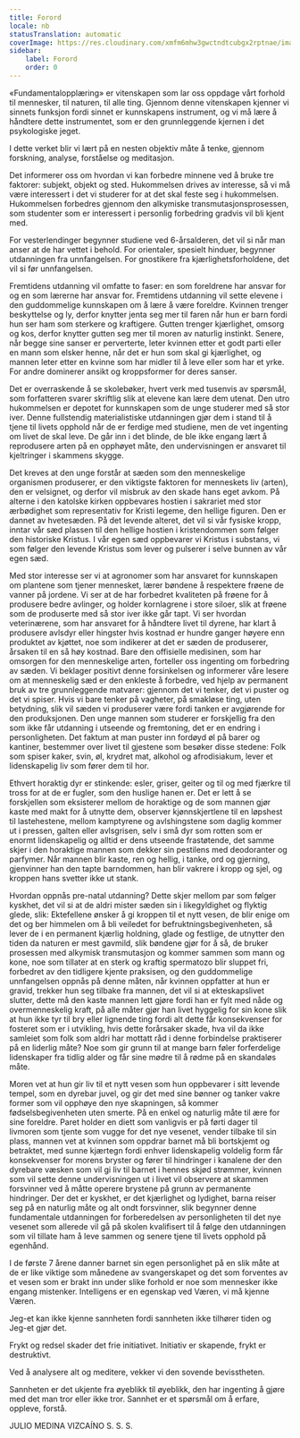 ```yaml
---
title: Forord
locale: nb
statusTranslation: automatic
coverImage: https://res.cloudinary.com/xmfm6mhw3gwctndtcubgx2rptnae/image/upload/v1740337243/small_cover_educacion_fundamental_a051170f1c.webp
sidebar:
    label: Forord
    order: 0
---
```

«Fundamentalopplæring» er vitenskapen som lar oss oppdage vårt forhold til mennesker, til naturen, til alle ting. Gjennom denne vitenskapen kjenner vi sinnets funksjon fordi sinnet er kunnskapens instrument, og vi må lære å håndtere dette instrumentet, som er den grunnleggende kjernen i det psykologiske jeget.

I dette verket blir vi lært på en nesten objektiv måte å tenke, gjennom forskning, analyse, forståelse og meditasjon.

Det informerer oss om hvordan vi kan forbedre minnene ved å bruke tre faktorer: subjekt, objekt og sted. Hukommelsen drives av interesse, så vi må være interessert i det vi studerer for at det skal feste seg i hukommelsen. Hukommelsen forbedres gjennom den alkymiske transmutasjonsprosessen, som studenter som er interessert i personlig forbedring gradvis vil bli kjent med.

For vesterlendinger begynner studiene ved 6-årsalderen, det vil si når man anser at de har vettet i behold. For orientaler, spesielt hinduer, begynner utdanningen fra unnfangelsen. For gnostikere fra kjærlighetsforholdene, det vil si før unnfangelsen.

Fremtidens utdanning vil omfatte to faser: en som foreldrene har ansvar for og en som lærerne har ansvar for. Fremtidens utdanning vil sette elevene i den guddommelige kunnskapen om å lære å være foreldre. Kvinnen trenger beskyttelse og ly, derfor knytter jenta seg mer til faren når hun er barn fordi hun ser ham som sterkere og kraftigere. Gutten trenger kjærlighet, omsorg og kos, derfor knytter gutten seg mer til moren av naturlig instinkt. Senere, når begge sine sanser er perverterte, leter kvinnen etter et godt parti eller en mann som elsker henne, når det er hun som skal gi kjærlighet, og mannen leter etter en kvinne som har midler til å leve eller som har et yrke. For andre dominerer ansikt og kroppsformer for deres sanser.

Det er overraskende å se skolebøker, hvert verk med tusenvis av spørsmål, som forfatteren svarer skriftlig slik at elevene kan lære dem utenat. Den utro hukommelsen er depotet for kunnskapen som de unge studerer med så stor iver. Denne fullstendig materialistiske utdanningen gjør dem i stand til å tjene til livets opphold når de er ferdige med studiene, men de vet ingenting om livet de skal leve. De går inn i det blinde, de ble ikke engang lært å reprodusere arten på en opphøyet måte, den undervisningen er ansvaret til kjeltringer i skammens skygge.

Det kreves at den unge forstår at sæden som den menneskelige organismen produserer, er den viktigste faktoren for menneskets liv (arten), den er velsignet, og derfor vil misbruk av den skade hans eget avkom. På alterne i den katolske kirken oppbevares hostien i sakrariet med stor ærbødighet som representativ for Kristi legeme, den hellige figuren. Den er dannet av hvetesæden. På det levende alteret, det vil si vår fysiske kropp, inntar vår sæd plassen til den hellige hostien i kristendommen som følger den historiske Kristus. I vår egen sæd oppbevarer vi Kristus i substans, vi som følger den levende Kristus som lever og pulserer i selve bunnen av vår egen sæd.

Med stor interesse ser vi at agronomer som har ansvaret for kunnskapen om plantene som tjener mennesket, lærer bøndene å respektere frøene de vanner på jordene. Vi ser at de har forbedret kvaliteten på frøene for å produsere bedre avlinger, og holder kornlagrene i store siloer, slik at frøene som de produserte med så stor iver ikke går tapt. Vi ser hvordan veterinærene, som har ansvaret for å håndtere livet til dyrene, har klart å produsere avlsdyr eller hingster hvis kostnad er hundre ganger høyere enn produktet av kjøttet, noe som indikerer at det er sæden de produserer, årsaken til en så høy kostnad. Bare den offisielle medisinen, som har omsorgen for den menneskelige arten, forteller oss ingenting om forbedring av sæden. Vi beklager positivt denne forsinkelsen og informerer våre lesere om at menneskelig sæd er den enkleste å forbedre, ved hjelp av permanent bruk av tre grunnleggende matvarer: gjennom det vi tenker, det vi puster og det vi spiser. Hvis vi bare tenker på vagheter, på smakløse ting, uten betydning, slik vil sæden vi produserer være fordi tanken er avgjørende for den produksjonen. Den unge mannen som studerer er forskjellig fra den som ikke får utdanning i utseende og fremtoning, det er en endring i personligheten. Det faktum at man puster inn fordøyd øl på barer og kantiner, bestemmer over livet til gjestene som besøker disse stedene: Folk som spiser kaker, svin, øl, krydret mat, alkohol og afrodisiakum, lever et lidenskapelig liv som fører dem til hor.

Ethvert horaktig dyr er stinkende: esler, griser, geiter og til og med fjærkre til tross for at de er fugler, som den huslige hanen er. Det er lett å se forskjellen som eksisterer mellom de horaktige og de som mannen gjør kaste med makt for å utnytte dem, observer kjønnskjertlene til en løpshest til lastehestene, mellom kamptyrene og avlshingstene som daglig kommer ut i pressen, galten eller avlsgrisen, selv i små dyr som rotten som er enormt lidenskapelig og alltid er dens utseende frastøtende, det samme skjer i den horaktige mannen som dekker sin pestilens med deodoranter og parfymer. Når mannen blir kaste, ren og hellig, i tanke, ord og gjerning, gjenvinner han den tapte barndommen, han blir vakrere i kropp og sjel, og kroppen hans svetter ikke ut stank.

Hvordan oppnås pre-natal utdanning? Dette skjer mellom par som følger kyskhet, det vil si at de aldri mister sæden sin i likegyldighet og flyktig glede, slik: Ektefellene ønsker å gi kroppen til et nytt vesen, de blir enige om det og ber himmelen om å bli veiledet for befruktningsbegivenheten, så lever de i en permanent kjærlig holdning, glade og festlige, de utnytter den tiden da naturen er mest gavmild, slik bøndene gjør for å så, de bruker prosessen med alkymisk transmutasjon og kommer sammen som mann og kone, noe som tillater at en sterk og kraftig spermatozo blir sluppet fri, forbedret av den tidligere kjente praksisen, og den guddommelige unnfangelsen oppnås på denne måten, når kvinnen oppfatter at hun er gravid, trekker hun seg tilbake fra mannen, det vil si at ekteskapslivet slutter, dette må den kaste mannen lett gjøre fordi han er fylt med nåde og overmenneskelig kraft, på alle måter gjør han livet hyggelig for sin kone slik at hun ikke tyr til bry eller lignende ting fordi alt dette får konsekvenser for fosteret som er i utvikling, hvis dette forårsaker skade, hva vil da ikke samleiet som folk som aldri har mottatt råd i denne forbindelse praktiserer på en liderlig måte? Noe som gir grunn til at mange barn føler forferdelige lidenskaper fra tidlig alder og får sine mødre til å rødme på en skandaløs måte.

Moren vet at hun gir liv til et nytt vesen som hun oppbevarer i sitt levende tempel, som en dyrebar juvel, og gir det med sine bønner og tanker vakre former som vil opphøye den nye skapningen, så kommer fødselsbegivenheten uten smerte. På en enkel og naturlig måte til ære for sine foreldre. Paret holder en diett som vanligvis er på førti dager til livmoren som tjente som vugge for det nye vesenet, vender tilbake til sin plass, mannen vet at kvinnen som oppdrar barnet må bli bortskjemt og betraktet, med sunne kjærtegn fordi enhver lidenskapelig voldelig form får konsekvenser for morens bryster og fører til hindringer i kanalene der den dyrebare væsken som vil gi liv til barnet i hennes skjød strømmer, kvinnen som vil sette denne undervisningen ut i livet vil observere at skammen forsvinner ved å måtte operere brystene på grunn av permanente hindringer. Der det er kyskhet, er det kjærlighet og lydighet, barna reiser seg på en naturlig måte og alt ondt forsvinner, slik begynner denne fundamentale utdanningen for forberedelsen av personligheten til det nye vesenet som allerede vil gå på skolen kvalifisert til å følge den utdanningen som vil tillate ham å leve sammen og senere tjene til livets opphold på egenhånd.

I de første 7 årene danner barnet sin egen personlighet på en slik måte at de er like viktige som månedene av svangerskapet og det som forventes av et vesen som er brakt inn under slike forhold er noe som mennesker ikke engang mistenker. Intelligens er en egenskap ved Væren, vi må kjenne Væren.

Jeg-et kan ikke kjenne sannheten fordi sannheten ikke tilhører tiden og Jeg-et gjør det.

Frykt og redsel skader det frie initiativet. Initiativ er skapende, frykt er destruktivt.

Ved å analysere alt og meditere, vekker vi den sovende bevisstheten.

Sannheten er det ukjente fra øyeblikk til øyeblikk, den har ingenting å gjøre med det man tror eller ikke tror. Sannhet er et spørsmål om å erfare, oppleve, forstå.

JULIO MEDINA VIZCAÍNO
S. S. S.

